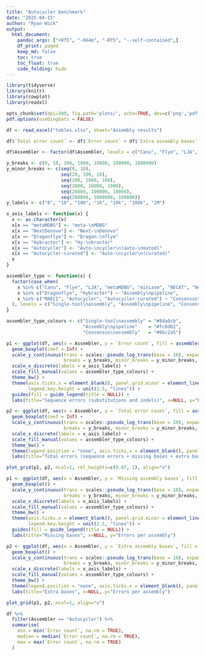 ```yaml
---
title: "Autocycler benchmark"
date: "2025-04-15"
author: "Ryan Wick"
output:
  html_document:
    pandoc_args: ["+RTS", "-K64m", "-RTS", "--self-contained",]
    df_print: paged
    keep_md: false
    toc: true
    toc_float: true
    code_folding: hide
---
```


```r
library(tidyverse)
library(knitr)
library(cowplot)
library(readxl)

opts_chunk$set(dpi=300, fig.path='plots/', echo=TRUE, dev=c('png','pdf'), warning=FALSE, message=FALSE)
pdf.options(useDingbats = FALSE)
```


```r
df <- read_excel("tables.xlsx", sheet="Assembly results")

df$`Total error count` <- df$`Error count` + df$`Extra assembly bases` + df$`Missing assembly bases`

df$Assembler <- factor(df$Assembler, levels = c("Canu", "Flye", "LJA", "metaMDBG", "miniasm", "NECAT", "NextDenovo", "Raven", "Wtdbg", "Dragonflye", "Hybracter", "MAECI", "Autocycler", "Autocycler-curated"))
```


```r
y_breaks <- c(0, 10, 100, 1000, 10000, 100000, 1000000)
y_minor_breaks <- c(seq(0, 10),
                    seq(20, 100, 10),
                    seq(200, 1000, 100),
                    seq(2000, 10000, 1000),
                    seq(20000, 100000, 10000),
                    seq(200000, 1000000, 100000))
y_labels <- c("0", "10", "100", "1k", "10k", "100k", "1M")

x_axis_labels <- function(x) {
  x <- as.character(x)
  x[x == "metaMDBG"] <- "meta-\nMDBG"
  x[x == "NextDenovo"] <- "Next-\nDenovo"
  x[x == "Dragonflye"] <- "Dragon-\nflye"
  x[x == "Hybracter"] <- "Hy-\nbracter"
  x[x == "Autocycler"] <- "Auto-\ncycler\n(auto-\nmated)"
  x[x == "Autocycler-curated"] <- "Auto-\ncycler\n(curated)"
  x
}

assembler_type <- function(x) {
  factor(case_when(
    x %in% c("Canu", "Flye", "LJA", "metaMDBG", "miniasm", "NECAT", "NextDenovo", "Raven", "Wtdbg") ~ "Single-tool\nassembly",
    x %in% c("Dragonflye", "Hybracter") ~ "Assembly\npipeline",
    x %in% c("MAECI", "Autocycler", "Autocycler-curated") ~ "Consensus\nassembly"
  ), levels = c("Single-tool\nassembly", "Assembly\npipeline", "Consensus\nassembly"))
}

assembler_type_colours <- c("Single-tool\nassembly" = "#8da0cb",
                            "Assembly\npipeline"    = "#fc8d62",
                            "Consensus\nassembly"   = "#66c2a5")

p1 <- ggplot(df, aes(x = Assembler, y = `Error count`, fill = assembler_type(Assembler))) +
  geom_boxplot(coef = Inf) +
  scale_y_continuous(trans = scales::pseudo_log_trans(base = 10), expand = c(0, 0), limits = c(0, 100000),
                     breaks = y_breaks, minor_breaks = y_minor_breaks, labels = y_labels) +
  scale_x_discrete(labels = x_axis_labels) +
  scale_fill_manual(values = assembler_type_colours) +
  theme_bw() +
  theme(axis.ticks.x = element_blank(), panel.grid.minor = element_line(size = 0.1),
        legend.key.height = unit(2.5, "lines")) +
  guides(fill = guide_legend(title = NULL)) +
  labs(title="Sequence errors (substitutions and indels)", x=NULL, y="Errors per assembly")

p2 <- ggplot(df, aes(x = Assembler, y = `Total error count`, fill = assembler_type(Assembler))) +
  geom_boxplot(coef = Inf) +
  scale_y_continuous(trans = scales::pseudo_log_trans(base = 10), expand = c(0, 0), limits = c(0, 1000000),
                     breaks = y_breaks, minor_breaks = y_minor_breaks, labels = y_labels) +
  scale_x_discrete(labels = x_axis_labels) +
  scale_fill_manual(values = assembler_type_colours) +
  theme_bw() +
  theme(legend.position = "none", axis.ticks.x = element_blank(), panel.grid.minor = element_line(size = 0.1)) +
  labs(title="Total errors (sequence errors + missing bases + extra bases)", x=NULL, y="Errors per assembly")

plot_grid(p1, p2, ncol=1, rel_heights=c(0.87, 1), align="v")
```


```r
p1 <- ggplot(df, aes(x = Assembler, y = `Missing assembly bases`, fill = assembler_type(Assembler))) +
  geom_boxplot() +
  scale_y_continuous(trans = scales::pseudo_log_trans(base = 10), expand = c(0, 0), limits = c(0, 1000000),
                     breaks = y_breaks, minor_breaks = y_minor_breaks, labels = y_labels) +
  scale_x_discrete(labels = x_axis_labels) +
  scale_fill_manual(values = assembler_type_colours) +
  theme_bw() +
  theme(axis.ticks.x = element_blank(), panel.grid.minor = element_line(size = 0.1),
        legend.key.height = unit(2.5, "lines")) +
  guides(fill = guide_legend(title = NULL)) +
  labs(title="Missing bases", x=NULL, y="Errors per assembly")

p2 <- ggplot(df, aes(x = Assembler, y = `Extra assembly bases`, fill = assembler_type(Assembler))) +
  geom_boxplot() +
  scale_y_continuous(trans = scales::pseudo_log_trans(base = 10), expand = c(0, 0), limits = c(0, 1000000),
                     breaks = y_breaks, minor_breaks = y_minor_breaks, labels = y_labels) +
  scale_x_discrete(labels = x_axis_labels) +
  scale_fill_manual(values = assembler_type_colours) +
  theme_bw() +
  theme(legend.position = "none", axis.ticks.x = element_blank(), panel.grid.minor = element_line(size = 0.1)) +
  labs(title="Extra bases", x=NULL, y="Errors per assembly")

plot_grid(p1, p2, ncol=1, align="v")
```

```r
df %>%
  filter(Assembler == "Autocycler") %>%
  summarise(
    min = min(`Error count`, na.rm = TRUE),
    median = median(`Error count`, na.rm = TRUE),
    max = max(`Error count`, na.rm = TRUE)
  )
```